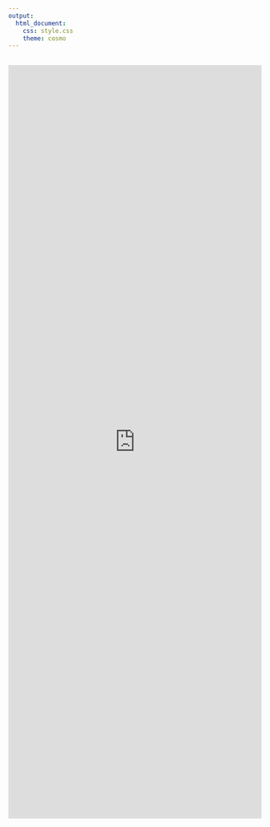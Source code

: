 ```yaml
---
output: 
  html_document:
    css: style.css
    theme: cosmo
---
```


<!-- Favicon -->
<link rel="shortcut icon" type="image/png" href="favicon.ico"/>

<br>
<iframe src="http://www.fishprotectiontools.ca/endofpipe/" width="100%" height="1500px" style="border:none"></iframe>
